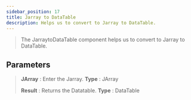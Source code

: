 ---
sidebar_position: 17
title: Jarray to DataTable
description: Helps us to convert to Jarray to DataTable.
---

> The  JarraytoDataTable component helps us to convert to Jarray to DataTable.

## Parameters

> **JArray** : Enter the Jarray. **Type** : JArray
>
> **Result** :  Returns the Datatable. **Type** : DataTable
